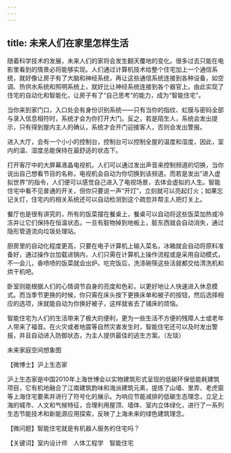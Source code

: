 ```yaml
---
---
---
```

title: 未来人们在家里怎样生活
---




随着科学技术的发展，未来人们的家将会发生翻天覆地的变化。很多过去只能在电影里看到的情景必将能够实现。人们通过计算机技术给整个住宅加上一个通信系统，就好像让房子有了大脑和神经系统，再让这些通信系统连接到各种设备，如空调、热供水系统和照明系统上，就好比让神经系统连接到各个器官上。由此实现了住宅的自动化和智能化，让房子有了“自己思考”的能力，成为“智能住宅”。

当你来到家门口，入口处会有身份识别系统——只有当你的指纹、虹膜与密码全部与录入信息相符时，系统才会为你打开大门。反之，若是陌生人，系统会发出提示，只有得到屋内主人的确认，系统才会开门迎接客人，否则会发出警报。

进入大厅，会有一个小小的控制台，控制台可以控制全屋的温度和湿度，因此，室内的温、湿度总能保持在最舒适的状态下。

打开客厅中的大屏幕液晶电视机，人们可以通过发出声音来控制频道的切换，当你说出自己想看节目的名称，电视机会自动为你切换到该频道。而若是发出“进入虚拟世界”的指令，人们便可以感觉自己进入了电视场景，去体会虚拟的人生。智能住宅中看不见普通的开关，但你只要说一声“开灯”，立刻就可以亮起灯火；如果忘记关灯，住宅内的相关系统还可以自动检测到这个疏忽并帮主人把灯关上。

餐厅也是很有讲究的，所有的饭菜摆在餐桌上，餐桌可以自动将这些饭菜加热或冷冻并让它们保持在恒温状态。一旦有脏物掉到地板上，脏东西就会自动消失，通过隐形管道流向垃圾处理站。

厨房里的自动化程度更高，只要在电子计算机上输入菜名，冰箱就会自动将原料准备好，通过操作台加载进锅内，人们只需在计算机上操作流程或是采用自动模式，不一会儿，香喷喷的饭菜就会出炉。吃完饭后，洗涤碗筷这些活就都交给清洗机和烘干机吧。

卧室则能根据人们的心情调节自身的亮度和色彩，以更好地让人快速进入休息模式。而当季节更换的时候，你只需在床头按下更换床单和被子的按钮，然后选择相应的选项，床就能自动为你换好被子，这样就省去了铺床的烦恼。

智能住宅为人们的生活带来了极大的便利，更为一些生活不方便的残障人士或老年人带来了福音。在火灾或者地震等自然灾害发生时，智能住宅还可以及时发出警报，并且自动进入防御状态，为主人提供最佳的逃生方案。（左琰）

未来家庭空间想象图





【微博士】沪上生态家



沪上生态家是中国2010年上海世博会以实物建筑形式呈现的低碳环保低能耗建筑项目，它有机地融合了江南建筑韵味和海派建筑元素，提炼了山墙、里弄、老虎窗等上海住宅要素并进行了符号化的展示。为响应节能减排的低碳生态理念，立足上海的城市、人文和气候特征，合理利用屋顶、墙体、室内立体绿化，进行了一系列生态节能技术和新能源应用探索，反映了上海未来的绿色建筑理念。

【微问题】智能住宅就是有机器人服务的住宅吗？

【关键词】室内设计师　人体工程学　智能住宅